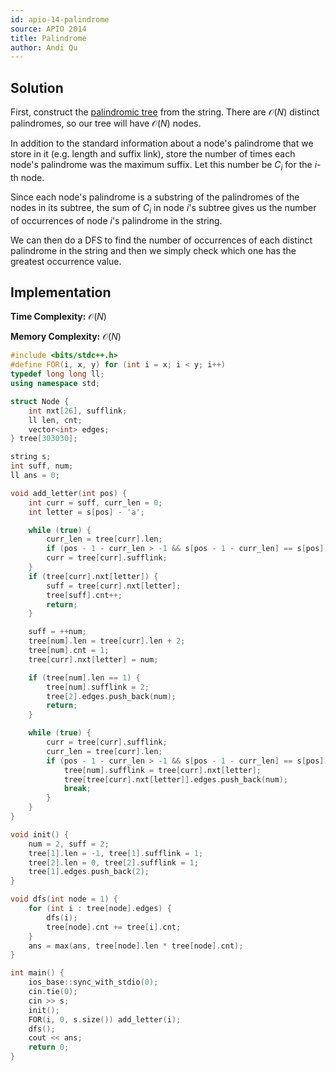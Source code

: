 ```yaml
---
id: apio-14-palindrome
source: APIO 2014
title: Palindrome
author: Andi Qu
---
```


## Solution

First, construct the
[palindromic tree](https://web.archive.org/web/20220130034214/https://adilet.org/blog/palindromic-tree/)
from the string. There are $\mathcal{O}(N)$ distinct palindromes, so our tree
will have $\mathcal{O}(N)$ nodes.

In addition to the standard information about a node's palindrome that we store
in it (e.g. length and suffix link), store the number of times each node's
palindrome was the maximum suffix. Let this number be $C_i$ for the $i$-th node.

Since each node's palindrome is a substring of the palindromes of the nodes in
its subtree, the sum of $C_i$ in node $i$'s subtree gives us the number of
occurrences of node $i$'s palindrome in the string.

We can then do a DFS to find the number of occurrences of each distinct
palindrome in the string and then we simply check which one has the greatest
occurrence value.

## Implementation

**Time Complexity:** $\mathcal{O}(N)$

**Memory Complexity:** $\mathcal{O}(N)$

```cpp
#include <bits/stdc++.h>
#define FOR(i, x, y) for (int i = x; i < y; i++)
typedef long long ll;
using namespace std;

struct Node {
	int nxt[26], sufflink;
	ll len, cnt;
	vector<int> edges;
} tree[303030];

string s;
int suff, num;
ll ans = 0;

void add_letter(int pos) {
	int curr = suff, curr_len = 0;
	int letter = s[pos] - 'a';

	while (true) {
		curr_len = tree[curr].len;
		if (pos - 1 - curr_len > -1 && s[pos - 1 - curr_len] == s[pos]) break;
		curr = tree[curr].sufflink;
	}
	if (tree[curr].nxt[letter]) {
		suff = tree[curr].nxt[letter];
		tree[suff].cnt++;
		return;
	}

	suff = ++num;
	tree[num].len = tree[curr].len + 2;
	tree[num].cnt = 1;
	tree[curr].nxt[letter] = num;

	if (tree[num].len == 1) {
		tree[num].sufflink = 2;
		tree[2].edges.push_back(num);
		return;
	}

	while (true) {
		curr = tree[curr].sufflink;
		curr_len = tree[curr].len;
		if (pos - 1 - curr_len > -1 && s[pos - 1 - curr_len] == s[pos]) {
			tree[num].sufflink = tree[curr].nxt[letter];
			tree[tree[curr].nxt[letter]].edges.push_back(num);
			break;
		}
	}
}

void init() {
	num = 2, suff = 2;
	tree[1].len = -1, tree[1].sufflink = 1;
	tree[2].len = 0, tree[2].sufflink = 1;
	tree[1].edges.push_back(2);
}

void dfs(int node = 1) {
	for (int i : tree[node].edges) {
		dfs(i);
		tree[node].cnt += tree[i].cnt;
	}
	ans = max(ans, tree[node].len * tree[node].cnt);
}

int main() {
	ios_base::sync_with_stdio(0);
	cin.tie(0);
	cin >> s;
	init();
	FOR(i, 0, s.size()) add_letter(i);
	dfs();
	cout << ans;
	return 0;
}
```
